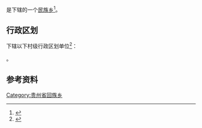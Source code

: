 {{中国乡级行政区|52/02/22/214/000}}

'''{{PAGENAMEBASE}}'''是{{PRC admin/fullname|52/02/22/214/000|3}}下辖的一个[[民族乡|民族乡]]<ref>{{PRC admin/ref sgc|{{PRC admin/parent|52/02/22/214/000}}}}</ref>。

== 行政区划 ==
{{PAGENAMEBASE}}下辖以下村级行政区划单位<ref>{{PRC admin/ref sgc|52/02/22/214/000}}</ref>：

{{PRC admin/children|52/02/22/214/000}}。

== 参考资料 ==
{{reflist}}

{{贵州行政区划小作品}}
{{PRC admin/navcat|52/02/22/214/000}}
[[Category:贵州省回族乡|Category:贵州省回族乡]]